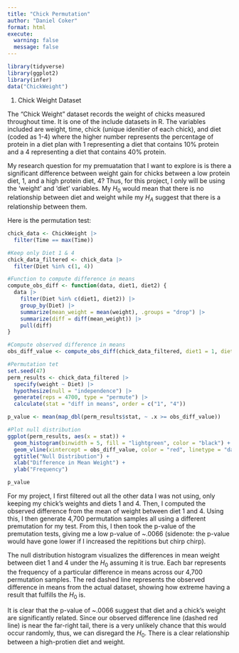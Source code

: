 ```yaml
---
title: "Chick Permutation"
author: "Daniel Coker"
format: html
execute:
  warning: false
  message: false
---
```


```r
library(tidyverse)
library(ggplot2)
library(infer)
data("ChickWeight")
```

1.  Chick Weight Dataset

The "Chick Weight" dataset records the weight of chicks measured throughout time. It is one of the include datasets in R. The variables included are weight, time, chick (unique idenitier of each chick), and diet (coded as 1-4) where the higher number represents the percentage of protein in a diet plan with 1 representing a diet that contains 10% protein and a 4 representing a diet that contains 40% protein. 

My research question for my premuatation that I want to explore is is there a significant difference between weight gain for chicks between a low protein diet, 1, and a high protein diet, 4? Thus, for this project, I only will be using the 'weight' and 'diet' variables. My $H_0$ would mean that there is no relationship between diet and weight while my $H_A$ suggest that there is a relationship between them. 

Here is the permutation test:
```r
chick_data <- ChickWeight |> 
  filter(Time == max(Time)) 

#Keep only Diet 1 & 4
chick_data_filtered <- chick_data |> 
  filter(Diet %in% c(1, 4))

#Function to compute difference in means
compute_obs_diff <- function(data, diet1, diet2) {
  data |> 
    filter(Diet %in% c(diet1, diet2)) |> 
    group_by(Diet) |> 
    summarize(mean_weight = mean(weight), .groups = "drop") |> 
    summarize(diff = diff(mean_weight)) |> 
    pull(diff)
}

#Compute observed difference in means
obs_diff_value <- compute_obs_diff(chick_data_filtered, diet1 = 1, diet2 = 4)

#Permutation tet
set.seed(47)
perm_results <- chick_data_filtered |> 
  specify(weight ~ Diet) |> 
  hypothesize(null = "independence") |> 
  generate(reps = 4700, type = "permute") |> 
  calculate(stat = "diff in means", order = c("1", "4"))

p_value <- mean(map_dbl(perm_results$stat, ~ .x >= obs_diff_value))

#Plot null distribution
ggplot(perm_results, aes(x = stat)) +
  geom_histogram(binwidth = 5, fill = "lightgreen", color = "black") +
  geom_vline(xintercept = obs_diff_value, color = "red", linetype = "dashed") +
  ggtitle("Null Distribution") +
  xlab("Difference in Mean Weight") +
  ylab("Frequency")

p_value  
```
For my project, I first filtered out all the other data I was not using, only keeping my chick's weights and diets 1 and 4. Then, I computed the observed difference from the mean of weight between diet 1 and 4. Using this, I then generate 4,700 permutation samples all using a different premutation for my test. From this, I then took the p-value of the premutation tests, giving me a low p-value of ~.0066 (sidenote: the p-value would have gone lower if I increased the repititions but chirp chirp). 

The null distribution histogram visualizes the differences in mean weight between diet 1 and 4 under the $H_0$ assuming it is true. Each bar represents the frequency of a particular difference in means across our 4,700 permutation samples. The red dashed line represents the observed difference in means from the actual dataset, showing how extreme having a result that fulfills the $H_0$ is.

It is clear that the p-value of ~.0066 suggest that diet and a chick's weight are significantly related. Since our observed difference line (dashed red line) is near the far-right tail, there is a very unlikely chance that this would occur randomly, thus, we can disregard the $H_0$. There is a clear relationship between a high-protien diet and weight.   
